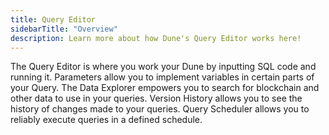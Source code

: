 ```yaml
---
title: Query Editor
sidebarTitle: "Overview"
description: Learn more about how Dune's Query Editor works here!
---
```

<CardGroup cols={2}>
  <Card title="Writing Queries" icon="pen" iconType="duotone" href="/app/query-editor/query-window">
    The Query Editor is where you work your Dune by inputting SQL code and running it.  
  </Card>
  <Card title="Query Parameters" icon="magnifying-glass" iconType="duotone" href="/app/query-editor/parameters">
    Parameters allow you to implement variables in certain parts of your Query.  
  </Card>
  <Card title="Finding Tables" icon="table" iconType="duotone" href="/app/query-editor/data-explorer">
    The Data Explorer empowers you to search for blockchain and other data to use in your queries.  
  </Card>
  <Card title="Access the Version History" icon="clock-rotate-left" iconType="duotone" href="/app/query-editor/version-history">
    Version History allows you to see the history of changes made to your queries.  
  </Card>
  <Card title="Scheduling Queries" icon="calendar" iconType="duotone" href="/app/query-editor/query-scheduler">
Query Scheduler allows you to reliably execute queries in a defined schedule.
  </Card>
</CardGroup>